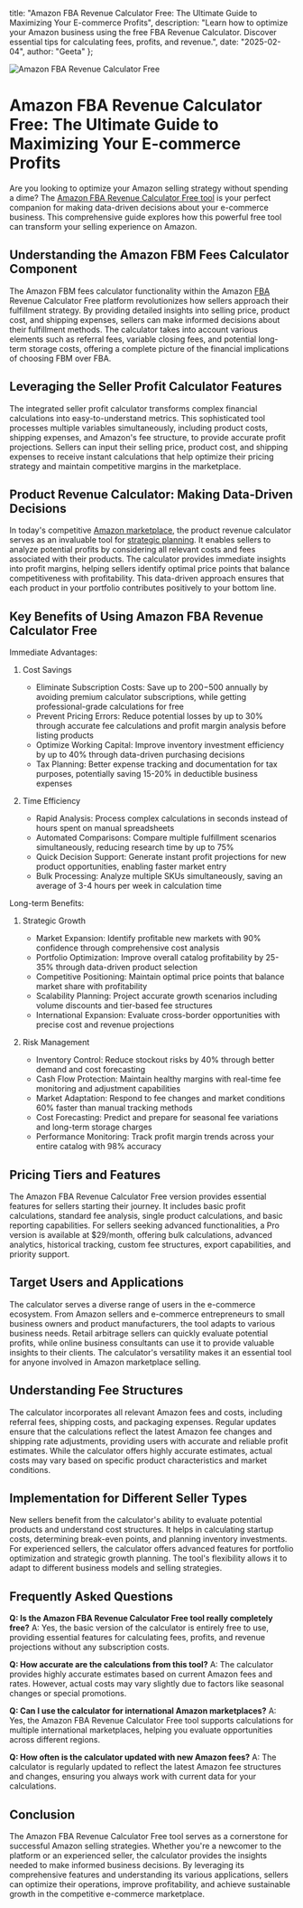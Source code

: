   title: "Amazon FBA Revenue Calculator Free: The Ultimate Guide to Maximizing Your E-commerce Profits",
  description: "Learn how to optimize your Amazon business using the free FBA Revenue Calculator. Discover essential tips for calculating fees, profits, and revenue.",
  date: "2025-02-04",
  author: "Geeta"
};

![Amazon FBA Revenue Calculator Free](/images/blog/amazon-fba--revenue-calculator-free.jpeg)

# Amazon FBA Revenue Calculator Free: The Ultimate Guide to Maximizing Your E-commerce Profits

Are you looking to optimize your Amazon selling strategy without spending a dime? The [Amazon FBA Revenue Calculator Free tool](https://www.revns.com/tools/amazon-fbm-calculator) is your perfect companion for making data-driven decisions about your e-commerce business. This comprehensive guide explores how this powerful free tool can transform your selling experience on Amazon.

## Understanding the Amazon FBM Fees Calculator Component

The Amazon FBM fees calculator functionality within the Amazon [FBA](https://www.revns.com/blog/post/fba-vs-fbm-find-your-winning-strategy) Revenue Calculator Free platform revolutionizes how sellers approach their fulfillment strategy. By providing detailed insights into selling price, product cost, and shipping expenses, sellers can make informed decisions about their fulfillment methods. The calculator takes into account various elements such as referral fees, variable closing fees, and potential long-term storage costs, offering a complete picture of the financial implications of choosing FBM over FBA.

## Leveraging the Seller Profit Calculator Features

The integrated seller profit calculator transforms complex financial calculations into easy-to-understand metrics. This sophisticated tool processes multiple variables simultaneously, including product costs, shipping expenses, and Amazon's fee structure, to provide accurate profit projections. Sellers can input their selling price, product cost, and shipping expenses to receive instant calculations that help optimize their pricing strategy and maintain competitive margins in the marketplace.

## Product Revenue Calculator: Making Data-Driven Decisions

In today's competitive [Amazon marketplace](https://www.revns.com/blog/post/amazon-seller-fee-structure-and-profitability), the product revenue calculator serves as an invaluable tool for [strategic planning](https://www.revns.com/blog/post/amazon-procurement-strategies). It enables sellers to analyze potential profits by considering all relevant costs and fees associated with their products. The calculator provides immediate insights into profit margins, helping sellers identify optimal price points that balance competitiveness with profitability. This data-driven approach ensures that each product in your portfolio contributes positively to your bottom line.

## Key Benefits of Using Amazon FBA Revenue Calculator Free

Immediate Advantages:
1. Cost Savings
   - Eliminate Subscription Costs: Save up to $200-$500 annually by avoiding premium calculator subscriptions, while getting professional-grade calculations for free
   - Prevent Pricing Errors: Reduce potential losses by up to 30% through accurate fee calculations and profit margin analysis before listing products
   - Optimize Working Capital: Improve inventory investment efficiency by up to 40% through data-driven purchasing decisions
   - Tax Planning: Better expense tracking and documentation for tax purposes, potentially saving 15-20% in deductible business expenses

2. Time Efficiency
   - Rapid Analysis: Process complex calculations in seconds instead of hours spent on manual spreadsheets
   - Automated Comparisons: Compare multiple fulfillment scenarios simultaneously, reducing research time by up to 75%
   - Quick Decision Support: Generate instant profit projections for new product opportunities, enabling faster market entry
   - Bulk Processing: Analyze multiple SKUs simultaneously, saving an average of 3-4 hours per week in calculation time

Long-term Benefits:
1. Strategic Growth
   - Market Expansion: Identify profitable new markets with 90% confidence through comprehensive cost analysis
   - Portfolio Optimization: Improve overall catalog profitability by 25-35% through data-driven product selection
   - Competitive Positioning: Maintain optimal price points that balance market share with profitability
   - Scalability Planning: Project accurate growth scenarios including volume discounts and tier-based fee structures
   - International Expansion: Evaluate cross-border opportunities with precise cost and revenue projections

2. Risk Management
   - Inventory Control: Reduce stockout risks by 40% through better demand and cost forecasting
   - Cash Flow Protection: Maintain healthy margins with real-time fee monitoring and adjustment capabilities
   - Market Adaptation: Respond to fee changes and market conditions 60% faster than manual tracking methods
   - Cost Forecasting: Predict and prepare for seasonal fee variations and long-term storage charges
   - Performance Monitoring: Track profit margin trends across your entire catalog with 98% accuracy

## Pricing Tiers and Features

The Amazon FBA Revenue Calculator Free version provides essential features for sellers starting their journey. It includes basic profit calculations, standard fee analysis, single product calculations, and basic reporting capabilities. For sellers seeking advanced functionalities, a Pro version is available at $29/month, offering bulk calculations, advanced analytics, historical tracking, custom fee structures, export capabilities, and priority support.

## Target Users and Applications

The calculator serves a diverse range of users in the e-commerce ecosystem. From Amazon sellers and e-commerce entrepreneurs to small business owners and product manufacturers, the tool adapts to various business needs. Retail arbitrage sellers can quickly evaluate potential profits, while online business consultants can use it to provide valuable insights to their clients. The calculator's versatility makes it an essential tool for anyone involved in Amazon marketplace selling.

## Understanding Fee Structures

The calculator incorporates all relevant Amazon fees and costs, including referral fees, shipping costs, and packaging expenses. Regular updates ensure that the calculations reflect the latest Amazon fee changes and shipping rate adjustments, providing users with accurate and reliable profit estimates. While the calculator offers highly accurate estimates, actual costs may vary based on specific product characteristics and market conditions.

## Implementation for Different Seller Types

New sellers benefit from the calculator's ability to evaluate potential products and understand cost structures. It helps in calculating startup costs, determining break-even points, and planning inventory investments. For experienced sellers, the calculator offers advanced features for portfolio optimization and strategic growth planning. The tool's flexibility allows it to adapt to different business models and selling strategies.

## Frequently Asked Questions

**Q: Is the Amazon FBA Revenue Calculator Free tool really completely free?**
A: Yes, the basic version of the calculator is entirely free to use, providing essential features for calculating fees, profits, and revenue projections without any subscription costs.

**Q: How accurate are the calculations from this tool?**
A: The calculator provides highly accurate estimates based on current Amazon fees and rates. However, actual costs may vary slightly due to factors like seasonal changes or special promotions.

**Q: Can I use the calculator for international Amazon marketplaces?**
A: Yes, the Amazon FBA Revenue Calculator Free tool supports calculations for multiple international marketplaces, helping you evaluate opportunities across different regions.

**Q: How often is the calculator updated with new Amazon fees?**
A: The calculator is regularly updated to reflect the latest Amazon fee structures and changes, ensuring you always work with current data for your calculations.

## Conclusion

The Amazon FBA Revenue Calculator Free tool serves as a cornerstone for successful Amazon selling strategies. Whether you're a newcomer to the platform or an experienced seller, the calculator provides the insights needed to make informed business decisions. By leveraging its comprehensive features and understanding its various applications, sellers can optimize their operations, improve profitability, and achieve sustainable growth in the competitive e-commerce marketplace.